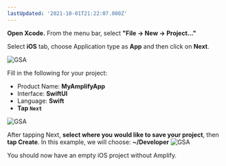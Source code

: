 ```yaml
---
lastUpdated: '2021-10-01T21:22:07.000Z'
---
```

**Open Xcode.**  From the menu bar, select **"File -> New -> Project..."**

Select **iOS** tab, choose Application type as **App** and then click on **Next**.

![GSA](/images/project-setup/20_1_createProject.png)

Fill in the following for your project:
* Product Name: **MyAmplifyApp**
* Interface: **SwiftUI**
* Language: **Swift**
* **Tap `Next`**

![GSA](/images/project-setup/20_2_createProject.png)

After tapping Next, **select where you would like to save your project**, then **tap Create**.  In this example, we will choose: **~/Developer**
![GSA](/images/project-setup/20_3_createProject.png)

You should now have an empty iOS project without Amplify.
